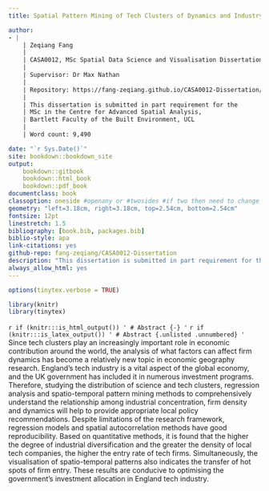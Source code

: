 ```yaml
--- 
title: Spatial Pattern Mining of Tech Clusters of Dynamics and Industry Mix Based On Quantitative Methods in England Area, UK

author: 
- |
    | Zeqiang Fang
    |    
    | CASA0012, MSc Spatial Data Science and Visualisation Dissertation 
    |  
    | Supervisor: Dr Max Nathan
    |
    | Repository: https://fang-zeqiang.github.io/CASA0012-Dissertation/
    |  
    | This dissertation is submitted in part requirement for the 
    | MSc in the Centre for Advanced Spatial Analysis, 
    | Bartlett Faculty of the Built Environment, UCL
    |
    | Word count: 9,490

date: "`r Sys.Date()`"
site: bookdown::bookdown_site
output: 
    bookdown::gitbook
    bookdown::html_book
    bookdown::pdf_book
documentclass: book
classoption: oneside #openany or #twosides #if two then need to change headers and check margins.
geometry: "left=3.18cm, right=3.18cm, top=2.54cm, bottom=2.54cm"
fontsize: 12pt
linestretch: 1.5
bibliography: [book.bib, packages.bib]
biblio-style: apa
link-citations: yes
github-repo: fang-zeqiang/CASA0012-Dissertation
description: "This dissertation is submitted in part requirement for the MSc in the Centre for Advanced Spatial Analysis, Bartlett Faculty of the Built Environment, UCL "
always_allow_html: yes
---
```

```r
options(tinytex.verbose = TRUE)
```

```{=latex}
\pagenumbering{roman}
```

```r
library(knitr)
library(tinytex)
```

`r if (knitr:::is_html_output()) '
# Abstract {-}
'`
`r if (knitr:::is_latex_output()) '
# Abstract {.unlisted .unnumbered}
'`
Since tech clusters play an increasingly important role in economic contribution around the world, the analysis of what factors can affect firm dynamics has become a relatively new topic in economic geography research. England's tech industry is a vital aspect of the global economy, and the UK government has included it in numerous investment programs. Therefore, studying the distribution of science and tech clusters, regression analysis and spatio-temporal pattern mining methods to comprehensively understand the relationship among industrial concentration, firm density and dynamics will help to provide appropriate local policy recommendations. Despite limitations of the research framework, regression models and spatial autocorrelation methods have good reproducibility. Based on quantitative methods, it is found that the higher the degree of industrial diversification and the greater the density of local tech companies, the higher the entry rate of tech firms. Simultaneously, the visualisation of spatio-temporal patterns also indicates the transfer of hot spots of firm entry. These results are conducive to optimising the government's investment allocation in England tech industry.
